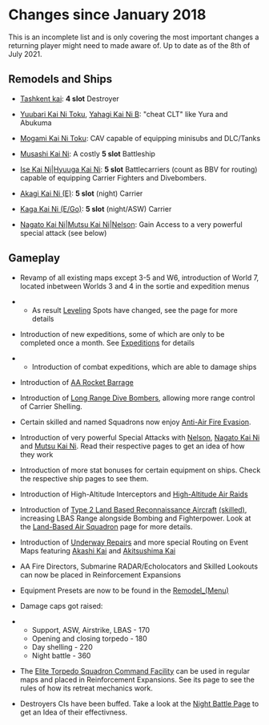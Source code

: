 =Changes since January 2018=

This is an incomplete list and is only covering the most important changes a returning player might need to made aware of. Up to date as of the 8th of July 2021.

==Remodels and Ships==

*[[Tashkent|Tashkent kai]]:  '''4 slot''' Destroyer

*[[Yuubari|Yuubari Kai Ni Toku]], [[Yahagi|Yahagi Kai Ni B]]: "cheat CLT" like Yura and Abukuma

*[[Mogami|Mogami Kai Ni Toku]]: CAV capable of equipping minisubs and DLC/Tanks

*[[Musashi|Musashi Kai Ni]]: A costly '''5 slot''' Battleship

*[[Ise|Ise Kai Ni]]|[[Hyuuga|Hyuuga Kai Ni]]: '''5 slot''' Battlecarriers (count as BBV for routing) capable of equipping Carrier Fighters and Divebombers.

*[[Akagi|Akagi Kai Ni (E)]]: '''5 slot''' (night) Carrier

*[[Kaga|Kaga Kai Ni (E/Go)]]: '''5 slot''' (night/ASW) Carrier

*[[Nagato|Nagato Kai Ni]]|[[Mutsu|Mutsu Kai Ni]]|[[Nelson]]: Gain Access to a very powerful special attack (see below)

==Gameplay==

*Revamp of all existing maps except 3-5 and W6, introduction of World 7, located inbetween Worlds 3 and 4 in the sortie and expedition menus

** As result [[Tutorial:Leveling|Leveling]] Spots have changed, see the page for more details

*Introduction of new expeditions, some of which are only to be completed once a month. See [[Expeditions]] for details

** Introduction of combat expeditions, which are able to damage ships

*Introduction of [[Aerial_Combat#Rocket_Barrage|AA Rocket Barrage]]

*Introduction of [[Tutorial:Leveling#Range|Long Range Dive Bombers]], allowing more range control of Carrier Shelling.

*Certain skilled and named Squadrons now enjoy [[Anti-Air_Fire#Shoot_Down_Resistance|Anti-Air Fire Evasion]].

*Introduction of very powerful Special Attacks with [[Nelson]], [[Nagato|Nagato Kai Ni]] and [[Mutsu|Mutsu Kai Ni]]. Read their respective pages to get an idea of how they work

*Introduction of more stat bonuses for certain equipment on ships. Check the respective ship pages to see them.

*Introduction of High-Altitude Interceptors and [[Land-Based_Air_Squadron#High_Altitude_Air_Raid|High-Altitude Air Raids]]

*Introduction of [[Type 2 Land Based Reconnaissance Aircraft]] [[Type 2 Land-based Reconnaissance Aircraft (Skilled)|(skilled)]], increasing LBAS Range alongside Bombing and Fighterpower. Look at the [[Land-Based Air Squadron]] page for more details.

*Introduction of [[Repairs#Emergency_Anchorage_Repairs|Underway Repairs]] and more special Routing on Event Maps featuring [[Akashi|Akashi Kai]] and [[Akitsushima|Akitsushima Kai]]

*AA Fire Directors, Submarine RADAR/Echolocators and Skilled Lookouts can now be placed in Reinforcement Expansions

* Equipment Presets are now to be found in the [[Remodel_(Menu)]]

*Damage caps got raised:

** Support, ASW, Airstrike, LBAS - 170
** Opening and closing torpedo - 180
** Day shelling - 220
** Night battle - 360

* The [[Elite Torpedo Squadron Command Facility]] can be used in regular maps and placed in Reinforcement Expansions. See its page to see the rules of how its retreat mechanics work.

* Destroyers CIs have been buffed. Take a look at the [[Night_Battle#.22New_Type.22_Cut-ins|Night Battle Page]] to get an Idea of their effectivness.
